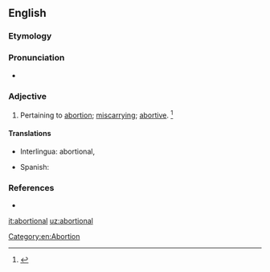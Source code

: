 ==English==

===Etymology===
{{suffix|abortion|al|lang=en}}

===Pronunciation===
* {{a|US}} {{IPA|/əˈbɔɹ.ʃn̩.l̩/|lang=en}}

===Adjective===
{{en-adj}}
# {{lb|en|rare}} Pertaining to [[abortion]]; [[miscarrying]]; [[abortive]]. {{defdate|First attested in the mid 19<sup>th</sup> century.}}<ref name=SOED>{{R:SOED5|page=7}}</ref>

====Translations====
{{trans-top|pertaining to abortion}}
* Interlingua: abortional, {{t|ia|abortive}}
{{trans-mid}}
* Spanish: {{t+|es|abortivo}}
{{trans-bottom}}

===References===
<references/>
* {{R:Webster 1913}}

[[Category:en:Abortion]]

[[it:abortional]]
[[uz:abortional]]